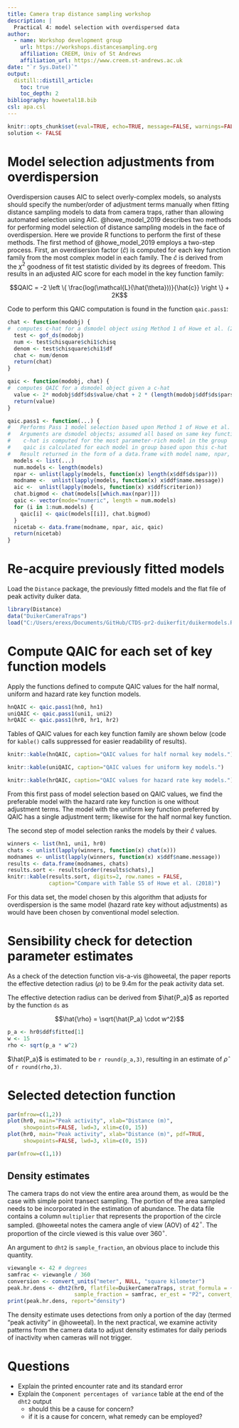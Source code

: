 ```yaml
---
title: Camera trap distance sampling workshop
description: |
  Practical 4: model selection with overdispersed data
author:
  - name: Workshop development group
    url: https://workshops.distancesampling.org
    affiliation: CREEM, Univ of St Andrews
    affiliation_url: https://www.creem.st-andrews.ac.uk
date: "`r Sys.Date()`"
output: 
  distill::distill_article:
    toc: true
    toc_depth: 2
bibliography: howeetal18.bib
csl: apa.csl
---
```


```r
knitr::opts_chunk$set(eval=TRUE, echo=TRUE, message=FALSE, warnings=FALSE)
solution <- FALSE
```

# Model selection adjustments from overdispersion

Overdispersion causes AIC to select overly-complex models, so analysts should specify the number/order of adjustment terms manually when fitting distance sampling models to data from camera traps, rather than allowing automated selection using AIC. @howe_model_2019 describes two methods for performing model selection of distance sampling models in the face of overdispersion. Here we provide R functions to perform the first of these methods. The first method of @howe_model_2019 employs a two-step process.  First, an overdisersion factor $(\hat{c})$ is computed for each key function family from the most complex model in each family. The $\hat{c}$ is derived from the $\chi^2$ goodness of fit test statistic divided by its degrees of freedom. This results in an adjusted AIC score for each model in the key function family:

$$QAIC = -2 \left \{ \frac{log(\mathcal{L}(\hat{\theta}))}{\hat{c}} \right \} + 2K$$

Code to perform this QAIC computation is found in the function `qaic.pass1`:

```r
chat <- function(modobj) {
#  computes c-hat for a dsmodel object using Method 1 of Howe et al. (2018)
  test <- gof_ds(modobj)
  num <- test$chisquare$chi1$chisq
  denom <- test$chisquare$chi1$df
  chat <- num/denom
  return(chat)
}

qaic <- function(modobj, chat) {
#  computes QAIC for a dsmodel object given a c-hat
  value <- 2* modobj$ddf$ds$value/chat + 2 * (length(modobj$ddf$ds$pars)+1)
  return(value)
}

qaic.pass1 <- function(...) {
#   Performs Pass 1 model selection based upon Method 1 of Howe et al. (2018)
#   Arguments are dsmodel objects; assumed all based on same key function
#    c-hat is computed for the most parameter-rich model in the group
#    qaic is calculated for each model in group based upon this c-hat
#   Result returned in the form of a data.frame with model name, npar, aic and qaic
  models <- list(...)
  num.models <- length(models)
  npar <- unlist(lapply(models, function(x) length(x$ddf$ds$par)))  
  modname <-  unlist(lapply(models, function(x) x$ddf$name.message))
  aic <-  unlist(lapply(models, function(x) x$ddf$criterion))
  chat.bigmod <- chat(models[[which.max(npar)]])
  qaic <- vector(mode="numeric", length = num.models)
  for (i in 1:num.models) {
    qaic[i] <- qaic(models[[i]], chat.bigmod)
  }
  nicetab <- data.frame(modname, npar, aic, qaic)
  return(nicetab)
}
```

# Re-acquire previously fitted models

Load the `Distance` package, the previously fitted models and the flat file of peak activity duiker data.

```r
library(Distance)
data("DuikerCameraTraps")
load("C:/Users/erexs/Documents/GitHub/CTDS-pr2-duikerfit/duikermodels.RData")
```

# Compute QAIC for each set of key function models

Apply the functions defined to compute QAIC values for the half normal, uniform and hazard rate key function models.

```r
hnQAIC <- qaic.pass1(hn0, hn1)
uniQAIC <- qaic.pass1(uni1, uni2)
hrQAIC <- qaic.pass1(hr0, hr1, hr2)
```
Tables of QAIC values for each key function family are shown below (code for `kable()` calls suppressed for easier readability of results).

```r
knitr::kable(hnQAIC, caption="QAIC values for half normal key models.")
```

```r
knitr::kable(uniQAIC, caption="QAIC values for uniform key models.")
```

```r
knitr::kable(hrQAIC, caption="QAIC values for hazard rate key models.")
```

From this first pass of model selection based on QAIC values, we find the preferable model with the hazard rate key function is one without adjustment terms. The model with the uniform key function preferred by QAIC has a single adjustment term; likewise for the half normal key function.

The second step of model selection ranks the models by their $\hat{c}$ values.

```r
winners <- list(hn1, uni1, hr0)
chats <- unlist(lapply(winners, function(x) chat(x)))
modnames <- unlist(lapply(winners, function(x) x$ddf$name.message))
results <- data.frame(modnames, chats)
results.sort <- results[order(results$chats),]
knitr::kable(results.sort, digits=2, row.names = FALSE,
             caption="Compare with Table S5 of Howe et al. (2018)")
```

For this data set, the model chosen by this algorithm that adjusts for overdispersion is the same model (hazard rate key without adjustments) as would have been chosen by conventional model selection.

# Sensibility check for detection parameter estimates

As a check of the detection function vis-a-vis @howeetal, the paper reports the effective detection radius ($\rho$) to be 9.4m for the peak activity data set.

The effective detection radius can be derived from $\hat{P_a}$ as reported by the function `ds` as

$$\hat{\rho} = \sqrt{\hat{P_a} \cdot w^2}$$

```r
p_a <- hr0$ddf$fitted[1]
w <- 15
rho <- sqrt(p_a * w^2)
```

$\hat{P_a}$ is estimated to be `r round(p_a,3)`, resulting in an estimate of $\hat{\rho}$ of `r round(rho,3)`.

# Selected detection function

```r
par(mfrow=c(1,2))
plot(hr0, main="Peak activity", xlab="Distance (m)",
     showpoints=FALSE, lwd=3, xlim=c(0, 15))
plot(hr0, main="Peak activity", xlab="Distance (m)", pdf=TRUE,
     showpoints=FALSE, lwd=3, xlim=c(0, 15))
```

```r
par(mfrow=c(1,1))
```

## Density estimates

The camera traps do not view the entire area around them, as would be the case with simple point transect sampling. The portion of the area sampled needs to be incorporated in the estimation of abundance. The data file contains a column `multiplier` that represents the proportion of the circle sampled. @howeetal notes the camera angle of view (AOV) of 42$^{\circ}$. The proportion of the circle viewed is this value over 360$^{\circ}$.

An argument to `dht2` is `sample_fraction`, an obvious place to include this quantity.

```r
viewangle <- 42 # degrees
samfrac <- viewangle / 360
conversion <- convert_units("meter", NULL, "square kilometer")
peak.hr.dens <- dht2(hr0, flatfile=DuikerCameraTraps, strat_formula = ~1,
                     sample_fraction = samfrac, er_est = "P2", convert_units = conversion)
print(peak.hr.dens, report="density")
```

The density estimate uses detections from only a portion of the day (termed "peak activity" in @howeetal).  In the next practical, we examine activity patterns from the camera data to adjust density estimates for daily periods of inactivity when cameras will not trigger.

# Questions

- Explain the printed encounter rate and its standard error
- Explain the `Component percentages of variance` table at the end of the `dht2` output
  - should this be a cause for concern?
  - if it is a cause for concern, what remedy can be employed?

